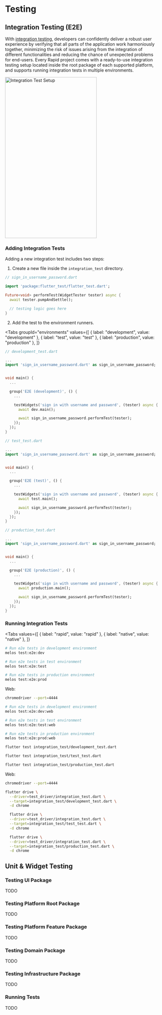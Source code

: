 # Testing

## Integration Testing (E2E)

With [integration testing](https://docs.flutter.dev/cookbook/testing/integration/introduction), developers can confidently deliver a robust user experience by verifying that all parts of the application work harmoniously together, minimizing the risk of issues arising from the integration of different functionalities and reducing the chance of unexpected problems for end-users.
Every Rapid project comes with a ready-to-use integration testing setup located inside the root package of each supported platform, and supports running integration tests in multiple environments.

<Image
  src="assets/integration_test_setup.png"
  alt="Integration Test Setup"
  zoom={false}
  width="300"
  height="525"
  caption="Integration Test Setup."
/>

### Adding Integration Tests

Adding a new integration test includes two steps:

1. Create a new file inside the `integration_test` directory.

```dart
// sign_in_username_password.dart

import 'package:flutter_test/flutter_test.dart';

Future<void> performTest(WidgetTester tester) async {
  await tester.pumpAndSettle();

  // testing logic goes here
}
```

2. Add the test to the environment runners.

<Tabs
  groupId="environments"
  values={[
    { label: "development", value: "development" },
    { label: "test", value: "test" },
    { label: "production", value: "production" },
  ]}
>
<TabItem value="development">

```dart
// development_test.dart

...
import 'sign_in_username_password.dart' as sign_in_username_password;


void main() {
  ...

  group('E2E (development)', () {
    ...

    testWidgets('sign in with username and password', (tester) async {
      await dev.main();

      await sign_in_username_password.performTest(tester);
    });
  });
}
```

</TabItem>
<TabItem value="test">

```dart
// test_test.dart

...
import 'sign_in_username_password.dart' as sign_in_username_password;


void main() {
  ...

  group('E2E (test)', () {
    ...

    testWidgets('sign in with username and password', (tester) async {
      await test.main();

      await sign_in_username_password.performTest(tester);
    });
  });
}
```

</TabItem>
<TabItem value="production">

```dart
// production_test.dart

...
import 'sign_in_username_password.dart' as sign_in_username_password;


void main() {
  ...

  group('E2E (production)', () {
    ...

    testWidgets('sign in with username and password', (tester) async {
      await production.main();

      await sign_in_username_password.performTest(tester);
    });
  });
}
```

</TabItem>
</Tabs>

### Running Integration Tests

<Tabs
  values={[
    { label: "rapid", value: "rapid" },
    { label: "native", value: "native" },
  ]}
>
<TabItem value="rapid">

```bash
# Run e2e tests in development environment
melos test:e2e:dev

# Run e2e tests in test environment
melos test:e2e:test

# Run e2e tests in production environment
melos test:e2e:prod
```

Web:

```bash
chromedriver --port=4444
```

```bash
# Run e2e tests in development environment
melos test:e2e:dev:web

# Run e2e tests in test environment
melos test:e2e:test:web

# Run e2e tests in production environment
melos test:e2e:prod:web
```

</TabItem>
<TabItem value="native">

```bash
flutter test integration_test/development_test.dart

flutter test integration_test/test_test.dart

flutter test integration_test/production_test.dart
```

Web:

```bash
chromedriver --port=4444
```

```bash
flutter drive \
  --driver=test_driver/integration_test.dart \
  --target=integration_test/development_test.dart \
  -d chrome

  flutter drive \
  --driver=test_driver/integration_test.dart \
  --target=integration_test/test_test.dart \
  -d chrome

  flutter drive \
  --driver=test_driver/integration_test.dart \
  --target=integration_test/production_test.dart \
  -d chrome
```

</TabItem>
</Tabs>

## Unit & Widget Testing

### Testing UI Package

TODO

### Testing Platform Root Package

TODO

### Testing Platform Feature Package

TODO

### Testing Domain Package

TODO

### Testing Infrastructure Package

TODO

### Running Tests

TODO
